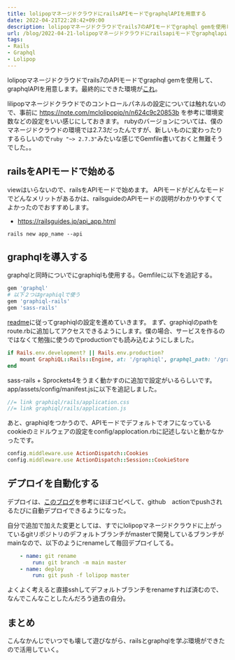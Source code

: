 ```yaml
---
title: lolipopマネージドクラウドにrailsAPIモードでgraphqlAPIを用意する
date: 2022-04-21T22:28:42+09:00
description: lolipopマネージドクラウドでrails7のAPIモードでgraphql gemを使用して、graphqlAPIを用意します。
url: /blog/2022-04-21-lolipopマネージドクラウドにrailsapiモードでgraphqlapiを用意する/
tags:
- Rails
- Graphql
- Lolipop
---	
```


lolipopマネージドクラウドでrails7のAPIモードでgraphql gemを使用して、graphqlAPIを用意します。最終的にできた環境が[これ](https://github.com/yagijin/rails_server)。

lilipopマネージドクラウドでのコントロールパネルの設定については触れないので、事前に https://note.com/mclolipopjp/n/n624c9c20853b を参考に環境変数などの設定をいい感じにしておきます。
rubyのバージョンについては、僕のマネージドクラウドの環境では2.7.3だったんですが、新しいものに変わったりするらしいので`ruby "~> 2.7.3"`みたいな感じでGemfile書いておくと無難そうでした。。

## railsをAPIモードで始める

viewはいらないので、railsをAPIモードで始めます。
APIモードがどんなモードでどんなメリットがあるかは、railsguideのAPIモードの説明がわかりやすくてよかったのでおすすめします。
- https://railsguides.jp/api_app.html

```shell
rails new app_name --api
```

## graphqlを導入する

graphqlと同時についでにgraphiqlも使用する。Gemfileに以下を追記する。

```ruby
gem 'graphql'
# 以下２つはgraphiqlで使う
gem 'graphiql-rails'
gem 'sass-rails'
```
[readme](https://github.com/rmosolgo/graphiql-rails#note-on-api-mode)に従ってgraphiqlの設定を進めていきます。
まず、graphiqlのpathをroute.rbに追加してアクセスできるようにします。僕の場合、サービスを作るのではなくて勉強に使うのでproductionでも読み込むようにしました。

```ruby
if Rails.env.development? || Rails.env.production?
	mount GraphiQL::Rails::Engine, at: '/graphiql', graphql_path: '/graphql'
end
```

sass-rails + Sprockets4をうまく動かすのに追加で設定がいるらしいです。app/assets/config/manifest.jsに以下を追記しました。

```js
//= link graphiql/rails/application.css
//= link graphiql/rails/application.js
```

あと、graphiqlをつかうので、APIモードでデフォルトでオフになっているcookieのミドルウェアの設定をconfig/applocation.rbに記述しないと動かなかったです。

```ruby
config.middleware.use ActionDispatch::Cookies
config.middleware.use ActionDispatch::Session::CookieStore
```

## デプロイを自動化する
デプロイは、[このブログ](https://diary.shu-cream.net/GitHub%20ActionsでRailsアプリをロリポップマネージドクラウドにデプロイする)を参考にほぼコピペして、github　actionでpushされるたびに自動デプロイできるようになった。

自分で追加で加えた変更としては、すでにlolipopマネージドクラウドに上がっているgitリポジトリのデフォルトブランチがmasterで開発しているブランチがmainなので、以下のようにrenameして毎回デプロイしてる。

```yml
	- name: git rename
		run: git branch -m main master
	- name: deploy
		run: git push -f lolipop master
```

よくよく考えると直接sshしてデフォルトブランチをrenameすれば済むので、なんでこんなことしたんだろう過去の自分。


## まとめ
こんなかんじでいつでも壊して遊びながら、railsとgraphqlを学ぶ環境ができたので活用していく。
